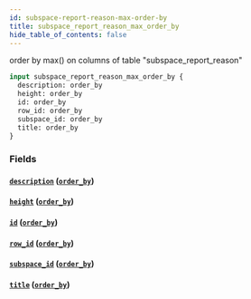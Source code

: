 ```yaml
---
id: subspace-report-reason-max-order-by
title: subspace_report_reason_max_order_by
hide_table_of_contents: false
---
```


order by max() on columns of table "subspace_report_reason"

```graphql
input subspace_report_reason_max_order_by {
  description: order_by
  height: order_by
  id: order_by
  row_id: order_by
  subspace_id: order_by
  title: order_by
}
```

### Fields

#### [`description`](#) ([`order_by`](../enums/order-by))

#### [`height`](#) ([`order_by`](../enums/order-by))

#### [`id`](#) ([`order_by`](../enums/order-by))

#### [`row_id`](#) ([`order_by`](../enums/order-by))

#### [`subspace_id`](#) ([`order_by`](../enums/order-by))

#### [`title`](#) ([`order_by`](../enums/order-by))
